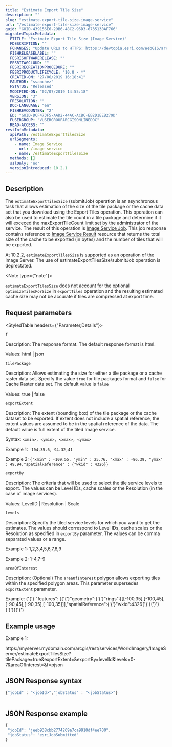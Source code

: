 ```yaml
---
title: "Estimate Export Tile Size"
description: ""
slug: "estimate-export-tile-size-image-service"
url: "/estimate-export-tile-size-image-service"
guid: "GUID-439156E6-29B6-48C2-96D3-6735138AF766"
migratedTopicMetadata:
  FTITLE: "Estimate Export Tile Size (Image Service)"
  FDESCRIPTION: ""
  FCHANGES: "Update URLs to HTTPS: https://devtopia.esri.com/WebGIS/arcgis-rest-api-documentation/issues/181"
  FISHRELEASELABEL: ""
  FESRISOFTWARERELEASE: ""
  FESRITAGCLOUD: ""
  FESRIRECREATIONPROCEDURE: ""
  FESRIPRODUCTLIFECYCLE: "10.8 - *"
  CREATED-ON: "27/06/2019 16:18:41"
  FAUTHOR: "ssanchez"
  FSTATUS: "Released"
  MODIFIED-ON: "02/07/2019 14:55:18"
  VERSION: "3"
  FRESOLUTION: ""
  DOC-LANGUAGE: "en"
  FISHREVCOUNTER: "2"
  ED: "GUID-DCF473F5-AAD2-44AC-ACBC-EB2D1EEB279D"
  FUSERGROUP: "VUSERGROUPARCGISONLINEDOC"
  READ-ACCESS: ""
restInfoMetadata:
  apiPath: /estimateExportTilesSize
  urlSegments:
    - name: Image Service
      url: /image-service
    - name: /estimateExportTilesSize
  methods: []
  sslOnly: 'no'
  versionIntroduced: 10.2.1
---
```


## Description

The `estimateExportTilesSize`  (submitJob) operation is an asynchronous task that allows estimation of the size of the tile package or the cache data set that you download using the Export Tiles operation. This operation can also be used to estimate the tile count in a tile package and determine if it will exceced the maxExportTileCount limit set by the administrator of the service. The result of this operation is [Image Service Job](/image-service-job). This job response contains reference to [Image Service Result](/image-service-result) resource that returns the total size of the cache to be exported (in bytes) and the number of tiles that will be exported. 

At 10.2.2, `estimateExportTilesSize`  is supported as an operation of the Image Server. The use of estimateExportTilesSize/submitJob operation is deprectated.

<Note type={"note"}>

`estimateExportTilesSize`  does not account for the optional `optimizeTilesForSize`  in `exportTiles`  operation and the resulting estimated cache size may not be accurate if tiles are compressed at export time.

</Note>

##  Request parameters 

<StyledTable headers={"Parameter,Details"}>

<StyledTableRow>

<StyledTableCell cellStyle="markdown">

`f` 

</StyledTableCell>

<StyledTableCell cellStyle="markdown">

Description: The response format. The default response format is html.

Values: html | json

</StyledTableCell>

</StyledTableRow>

<StyledTableRow>

<StyledTableCell cellStyle="markdown">

`tilePackage` 

</StyledTableCell>

<StyledTableCell cellStyle="markdown">

Description: Allows estimating the size for either a tile package or a cache raster data set. Specify the value `true`  for tile packages format and `false`  for Cache Raster data set. The default value is `false` 

Values: true | false

</StyledTableCell>

</StyledTableRow>

<StyledTableRow>

<StyledTableCell cellStyle="markdown">

`exportExtent` 

</StyledTableCell>

<StyledTableCell cellStyle="markdown">

Description: The extent (bounding box) of the tile package or the cache dataset to be exported. If extent does not include a spatial reference, the extent values are assumed to be in the spatial reference of the data. The default value is full extent of the tiled Image service.

Syntax: `<xmin>, <ymin>, <xmax>, <ymax>` 

Example 1: `-104,35.6,-94.32,41` 

Example 2: `{"xmin" : -109.55, "ymin" : 25.76, "xmax" : -86.39, "ymax" : 49.94,"spatialReference" : {"wkid" : 4326}}` 

</StyledTableCell>

</StyledTableRow>

<StyledTableRow>

<StyledTableCell cellStyle="markdown">

`exportBy` 

</StyledTableCell>

<StyledTableCell cellStyle="markdown">

Description: The criteria that will be used to select the tile service levels to export. The values can be Level IDs, cache scales or the Resolution (in the case of image services).

Values: LevelID | Resolution | Scale

</StyledTableCell>

</StyledTableRow>

<StyledTableRow>

<StyledTableCell cellStyle="markdown">

`levels` 

</StyledTableCell>

<StyledTableCell cellStyle="markdown">

Description: Specify the tiled service levels for which you want to get the estimates. The values should correspond to Level IDs, cache scales or the Resolution as specified in `exportBy`  parameter. The values can be comma separated values or a range.

Example 1: 1,2,3,4,5,6,7,8,9

Example 2: 1-4,7-9

</StyledTableCell>

</StyledTableRow>

<StyledTableRow>

<StyledTableCell cellStyle="markdown">

`areaOfInterest` 

</StyledTableCell>

<StyledTableCell cellStyle="markdown">

Description: (Optional) The `areaOfInterest`  polygon allows exporting tiles within the specified polygon areas. This parameter supersedes `exportExtent`  parameter.

Example: {'{'} "features": \[{'{'}"geometry":{'{'}"rings":\[\[\[-100,35],\[-100,45],\[-90,45],\[-90,35],\[-100,35]]],"spatialReference":{'{'}"wkid":4326{'}'}{'}'}{'}'}]{'}'}

</StyledTableCell>

</StyledTableRow>

</StyledTable>

## Example usage

Example 1:

https&#x3A;//myserver.mydomain.com/arcgis/rest/services/WorldImagery/ImageServer/estimateExportTilesSize?tilePackage=true&exportExtent=&exportBy=levelId&levels=0-7&areaOfInterest=&f=pjson

## JSON Response syntax

```javascript
{"jobId" : "<jobId>","jobStatus" : "<jobStatus>"}
          
```

 

## JSON Response example

```javascript
{
 "jobId": "jeeb938cbb2774269a7ca9910df4ee700",
 "jobStatus": "esriJobSubmitted"
}

```

 
